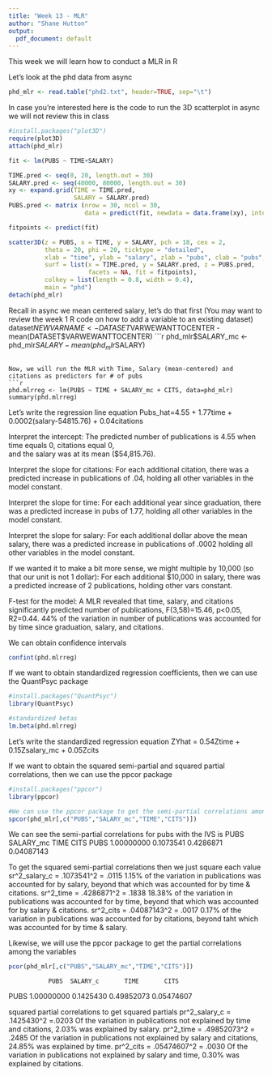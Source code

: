 ```yaml
---
title: "Week 13 - MLR"
author: "Shane Hutton"
output:
  pdf_document: default
---
```


This week we will learn how to conduct a MLR in R

Let's look at the phd data from async
```r
phd_mlr <- read.table("phd2.txt", header=TRUE, sep="\t")
```

In case you're interested here is the code to run the 3D scatterplot in async
we will not review this in class

```r
#install.packages("plot3D")
require(plot3D)
attach(phd_mlr)

fit <- lm(PUBS ~ TIME+SALARY)

TIME.pred <- seq(0, 20, length.out = 30)
SALARY.pred <- seq(40000, 80000, length.out = 30)
xy <- expand.grid(TIME = TIME.pred, 
                  SALARY = SALARY.pred)
PUBS.pred <- matrix (nrow = 30, ncol = 30, 
                     data = predict(fit, newdata = data.frame(xy), interval = "prediction"))

fitpoints <- predict(fit) 

scatter3D(z = PUBS, x = TIME, y = SALARY, pch = 18, cex = 2, 
          theta = 20, phi = 20, ticktype = "detailed",
          xlab = "time", ylab = "salary", zlab = "pubs", clab = "pubs", 
          surf = list(x = TIME.pred, y = SALARY.pred, z = PUBS.pred, 
                      facets = NA, fit = fitpoints),
          colkey = list(length = 0.8, width = 0.4),            
          main = "phd")
detach(phd_mlr)
```

Recall in async we mean centered salary, let's do that first
(You may want to review the week 1 R code on how to add a variable to an existing dataset)
dataset$NEWVARNAME <- DATASET$VARWEWANTTOCENTER - mean(DATASET$VARWEWANTTOCENTER)
```r
phd_mlr$SALARY_mc <- phd_mlr$SALARY - mean(phd_mlr$SALARY)
```

Now, we will run the MLR with Time, Salary (mean-centered) and citations as predictors for # of pubs
```r
phd.mlrreg <- lm(PUBS ~ TIME + SALARY_mc + CITS, data=phd_mlr)
summary(phd.mlrreg)
```

Let's write the regression line equation
Pubs_hat=4.55 + 1.77time + 0.0002(salary-54815.76) + 0.04citations

Interpret the intercept:
The predicted number of publications is 4.55 when time equals 0, citations equal 0,   
and the salary was at its mean ($54,815.76).

Interpret the slope for citations:
For each additional citation, there was a predicted increase in publications of .04, 
holding all other variables in the model constant.

Interpret the slope for time:
For each additional year since graduation, there was a predicted increase in pubs of 1.77, holding all other variables in the model constant.

Interpret the slope for salary:
For each additional dollar above the mean salary, there was a predicted increase in publications of .0002 holding all other variables in the model constant. 

If we wanted it to make a bit more sense, we might multiple by 10,000 (so that our unit is not 1 dollar): For each additional $10,000 in salary, there was a predicted increase of 2 publications, holding other vars constant.

F-test for the model:
A MLR revealed that time, salary, and citations significantly predicted number of 
publications, F(3,58)=15.46, p<0.05, R2=0.44. 44% of the variation in number of publications was accounted for by time since graduation, salary, and citations.

We can obtain confidence intervals
```r
confint(phd.mlrreg)
```

If we want to obtain standardized regression coefficients, then we can use the QuantPsyc package

```r
#install.packages("QuantPsyc")
library(QuantPsyc)

#standardized betas
lm.beta(phd.mlrreg)
```

Let's write the standardized regression equation
ZYhat = 0.54Ztime + 0.15Zsalary_mc + 0.05Zcits

If we want to obtain the squared semi-partial and squared partial correlations, 
then we can use the ppcor package

```r
#install.packages("ppcor")
library(ppcor)

#We can use the ppcor package to get the semi-partial correlations among the variables
spcor(phd_mlr[,c("PUBS","SALARY_mc","TIME","CITS")])
```

We can see the semi-partial correlations for pubs with the IVS is                                     PUBS    SALARY_mc         TIME        CITS
PUBS     1.00000000    0.1073541    0.4286871  0.04087143

To get the squared semi-partial correlations then we just square each value
sr^2_salary_c = .1073541^2 = .0115
  1.15% of the variation in publications was accounted for by salary, beyond that which was accounted for by time & citations.
sr^2_time = .4286871^2 = .1838
  18.38% of the variation in publications was accounted for by time, beyond that which was accounted for by salary & citations.
sr^2_cits = .04087143^2 = .0017
  0.17% of the variation in publications was accounted for by citations, beyond taht which was accounted for by time & salary.

Likewise, we will use the ppcor package to get the partial correlations among the variables
```r
pcor(phd_mlr[,c("PUBS","SALARY_mc","TIME","CITS")])
```

               PUBS  SALARY_c       TIME       CITS
PUBS     1.00000000 0.1425430 0.49852073 0.05474607

squared partial correlations to get squared partials
pr^2_salary_c = .1425430^2 =.0203
  Of the variation in publications not explained by time and citations, 2.03% was explained by salary.
pr^2_time = .49852073^2 = .2485
  Of the variation in publications not explained by salary and citations, 24.85% was explained by time.
pr^2_cits = .05474607^2 = .0030
  Of the variation in publications not explained by salary and time, 0.30% was explained by citations. 
